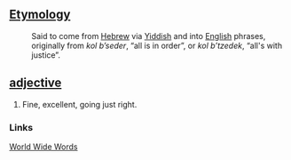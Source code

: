 ==[[Etymology]]==
:Said to come from [[Hebrew]] via [[Yiddish]] and into [[English]] phrases, originally from ''kol b’seder'', “all is in order”, or ''kol b’tzedek'', “all's with justice”.

==[[adjective]]==
#Fine, excellent, going just right.
 
=== Links ===

[http://www.quinion.com/words/weirdwords/ww-cop1.htm World Wide Words]